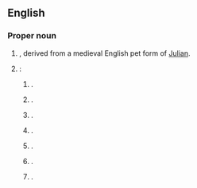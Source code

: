 ==English==
{{wikipedia}}

===Proper noun===
{{en-proper noun}}

# {{surname|en|[[patronymic]]|from=given names|dot=}}, derived from a medieval English pet form of [[Julian]].
# {{place|en|number of places|c/USA}}:
## {{place|en|village|co/Cumberland County|s/Illinois}}.
## {{place|en|unorganised territory|co/Aitkin County|s/Minnesota}}.
## {{place|en|unincorporated community|co/Madison County|s/Missouri}}.
## {{place|en|town|co/Greene County|s/New York}}.
## {{place|en|village|co/Harrison County|s/Ohio}}.
## {{place|en|city|co/Leon County|s/Texas}}.
## {{place|en|unincorporated community|co/St. Croix County|s/Wisconsin}}.